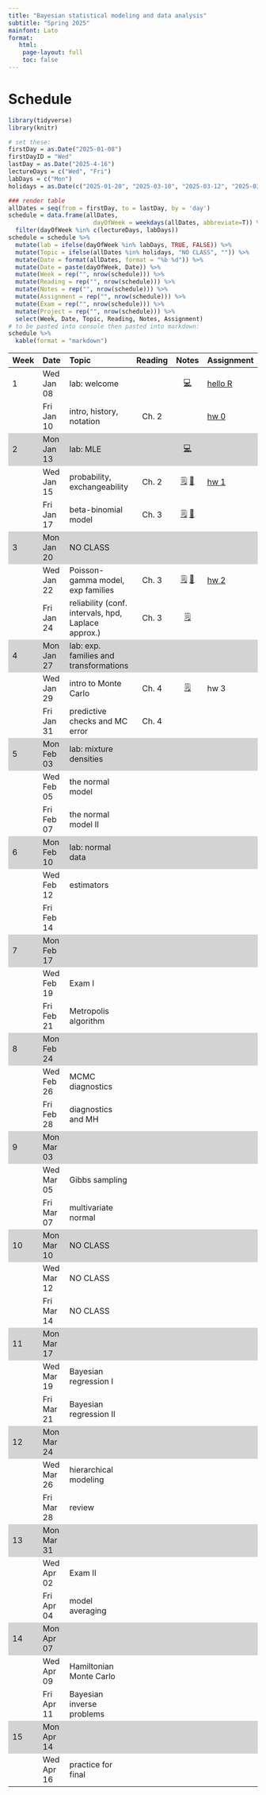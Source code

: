 ```yaml
---
title: "Bayesian statistical modeling and data analysis"
subtitle: "Spring 2025"
mainfont: Lato
format:
   html: 
    page-layout: full
    toc: false
---
```


# Schedule

```r
library(tidyverse)
library(knitr)
```

```r
# set these:
firstDay = as.Date("2025-01-08")
firstDayID = "Wed"
lastDay = as.Date("2025-4-16")
lectureDays = c("Wed", "Fri")
labDays = c("Mon")
holidays = as.Date(c("2025-01-20", "2025-03-10", "2025-03-12", "2025-03-14"))

### render table
allDates = seq(from = firstDay, to = lastDay, by = 'day')
schedule = data.frame(allDates,
                        dayOfWeek = weekdays(allDates, abbreviate=T)) %>%
  filter(dayOfWeek %in% c(lectureDays, labDays))
schedule = schedule %>%
  mutate(lab = ifelse(dayOfWeek %in% labDays, TRUE, FALSE)) %>%
  mutate(Topic = ifelse(allDates %in% holidays, "NO CLASS", "")) %>%
  mutate(Date = format(allDates, format = "%b %d")) %>%
  mutate(Date = paste(dayOfWeek, Date)) %>%
  mutate(Week = rep("", nrow(schedule))) %>%
  mutate(Reading = rep("", nrow(schedule))) %>%
  mutate(Notes = rep("", nrow(schedule))) %>%
  mutate(Assignment = rep("", nrow(schedule))) %>%
  mutate(Exam = rep("", nrow(schedule))) %>%
  mutate(Project = rep("", nrow(schedule))) %>%
  select(Week, Date, Topic, Reading, Notes, Assignment)
# to be pasted into console then pasted into markdown:
schedule %>%
  kable(format = "markdown")
```

```{=html}
<style>
    .heatMap {
        width: 100%;
        text-align: center;
    }
    .heatMap th {
        word-wrap: break-word;
        text-align: center;
    }
<!--     .heatMap tr:nth-of-type(2n+1) { -->
<!--   background: #FFF; -->
<!-- } -->
    .heatMap tr:nth-of-type(3n) { background: #D3D3D3; }
</style>
```
::: heatMap
| Week | Date       | Topic                                               | Reading |                                       Notes                                        | Assignment                 |
|:-----------|:-----------|:------------|:----------:|:----------:|:-----------|
| 1    | Wed Jan 08 | lab: welcome                                        |         |                          [💻](/slides/lab0-welcome.html)                           | [hello R](/labs/lab0.html) |
|      | Fri Jan 10 | intro, history, notation                            |  Ch. 2  |                                                                                    | [hw 0](/hw/hw00.html)      |
| 2    | Mon Jan 13 | lab: MLE                                            |         |                              [💻](/slides/lab1.html)                               |                            |
|      | Wed Jan 15 | probability, exchangeability                        |  Ch. 2  | [🗒](/notes/lec01-probability.html) [📝](/notes/probability-exchangeability-v2.pdf) | [hw 1](/hw/hw01.html)      |
|      | Fri Jan 17 | beta-binomial model                                 |  Ch. 3  |        [🗒](/notes/lec02-estimation.html) [📝](/notes/beta-binomial-602.pdf)        |                            |
| 3    | Mon Jan 20 | NO CLASS                                            |         |                                                                                    |                            |
|      | Wed Jan 22 | Poisson-gamma model, exp families                   |  Ch. 3  |                  [🗒](notes/lec03-Poisson-gamma-exp-families.html)  [📝](/notes/Poisson-gamma-exp-families.pdf)                | [hw 2](/hw/hw02.html)      |
|      | Fri Jan 24 | reliability (conf. intervals, hpd, Laplace approx.) |  Ch. 3  |                         [🗒](/notes/lec04-reliability.html)                         |                            |
| 4    | Mon Jan 27 | lab: exp. families and transformations              |         |                                                                                    |                            |
|      | Wed Jan 29 | intro to Monte Carlo                                |  Ch. 4  |   [🗒](/notes/lec05-introMonteCarlo.html)                                                                                 | hw 3                       |
|      | Fri Jan 31 | predictive checks and MC error                      |  Ch. 4  |                                                                                    |                            |
| 5    | Mon Feb 03 | lab: mixture densities                              |         |                                                                                    |                            |
|      | Wed Feb 05 | the normal model                                    |         |                                                                                    |                            |
|      | Fri Feb 07 | the normal model II                                 |         |                                                                                    |                            |
| 6    | Mon Feb 10 | lab: normal data                                    |         |                                                                                    |                            |
|      | Wed Feb 12 | estimators                                          |         |                                                                                    |                            |
|      | Fri Feb 14 |                                                     |         |                                                                                    |                            |
| 7    | Mon Feb 17 |                                                     |         |                                                                                    |                            |
|      | Wed Feb 19 | Exam I                                              |         |                                                                                    |                            |
|      | Fri Feb 21 | Metropolis algorithm                                |         |                                                                                    |                            |
| 8    | Mon Feb 24 |                                                     |         |                                                                                    |                            |
|      | Wed Feb 26 | MCMC diagnostics                                    |         |                                                                                    |                            |
|      | Fri Feb 28 | diagnostics and MH                                  |         |                                                                                    |                            |
| 9    | Mon Mar 03 |                                                     |         |                                                                                    |                            |
|      | Wed Mar 05 | Gibbs sampling                                      |         |                                                                                    |                            |
|      | Fri Mar 07 | multivariate normal                                 |         |                                                                                    |                            |
| 10   | Mon Mar 10 | NO CLASS                                            |         |                                                                                    |                            |
|      | Wed Mar 12 | NO CLASS                                            |         |                                                                                    |                            |
|      | Fri Mar 14 | NO CLASS                                            |         |                                                                                    |                            |
| 11   | Mon Mar 17 |                                                     |         |                                                                                    |                            |
|      | Wed Mar 19 | Bayesian regression I                               |         |                                                                                    |                            |
|      | Fri Mar 21 | Bayesian regression II                              |         |                                                                                    |                            |
| 12   | Mon Mar 24 |                                                     |         |                                                                                    |                            |
|      | Wed Mar 26 | hierarchical modeling                               |         |                                                                                    |                            |
|      | Fri Mar 28 | review                                              |         |                                                                                    |                            |
| 13   | Mon Mar 31 |                                                     |         |                                                                                    |                            |
|      | Wed Apr 02 | Exam II                                             |         |                                                                                    |                            |
|      | Fri Apr 04 | model averaging                                     |         |                                                                                    |                            |
| 14   | Mon Apr 07 |                                                     |         |                                                                                    |                            |
|      | Wed Apr 09 | Hamiltonian Monte Carlo                             |         |                                                                                    |                            |
|      | Fri Apr 11 | Bayesian inverse problems                           |         |                                                                                    |                            |
| 15   | Mon Apr 14 |                                                     |         |                                                                                    |                            |
|      | Wed Apr 16 | practice for final                                  |         |                                                                                    |                            |
:::

<!-- | Week | Date       | Topic                                               | Reading                                                |                                            Notes                                             | Assignment                 | -->

<!-- |:-----|:-----------|:----------------------------------------------------|--------------------------------------------------------|:--------------------------------------------------------------------------------------------:|:---------------------------| -->

<!-- | 1    | Mon Aug 26 | intro, history, notation                            | Ch. 2                                                  |                                                                                              | [hw 0](/hw/hw00.html)      | -->

<!-- |      | Wed Aug 28 | probability, exchangeability                        | Ch. 2                                                  |       [🗒](/notes/lec01-probability.html) [📝](/notes/Probability-Exchangeability.pdf)        | [hw 1](/hw/hw01.html)      | -->

<!-- |      | Thu Aug 29 | lab: welcome                                        |                                                        |                               [💻](/slides/lab0-welcome.html)                                | [hello R](/labs/lab0.html) | -->

<!-- | 2    | Mon Sep 02 | NO CLASS                                            | Ch. 3                                                  |                                                                                              |                            | -->

<!-- |      | Wed Sep 04 | beta-binomial model                                 | Ch. 3                                                  |               [🗒](/notes/lec02-estimation.html) [📝](/notes/beta-binomial.pdf)               | [hw 2](/hw/hw02.html)      | -->

<!-- |      | Thu Sep 05 | lab: MLE and MAP estimator                          |                                                        |                                   [💻](/slides/lab1.html)                                    |                            | -->

<!-- | 3    | Mon Sep 09 | Poisson-gamma model, exp families                   | Ch. 3                                                  | [🗒](notes/lec03-Poisson-gamma-exp-families.html) [📝](/notes/Poisson-gamma-exp-families.pdf) |                            | -->

<!-- |      | Wed Sep 11 | reliability (conf. intervals, hpd, Laplace approx.) | Ch. 3                                                  |         [🗒](/notes/lec04-reliability.html) [📝](/notes/reliability-handwritten.pdf)          | [hw 3](/hw/hw03.html)      | -->

<!-- |      | Thu Sep 12 | lab: exp. families and transformations              |                                                        |                             [💻](/slides/lab-exp-families.html)                              |                            | -->

<!-- | 4    | Mon Sep 16 | intro to Monte Carlo                                | Ch. 4                                                  |         [🗒](/notes/lec05-introMonteCarlo.html) [📝](/notes/posteriorPredictive.pdf)          |                            | -->

<!-- |      | Wed Sep 18 | predictive checks and MC error                      | Ch. 4                                                  |                       [🗒](/notes/lec06-MonteCarloPredictionError.html)                       | [hw 4](/hw/hw04.html)      | -->

<!-- |      | Thu Sep 19 | lab: mixture densities                              |                                                        |                               [💻](/slides/lab-mixtures.html)                                |                            | -->

<!-- | 5    | Mon Sep 23 | the normal model                                    | Ch. 5                                                  |             [🗒](/notes/lec07-normalModel.html)[📝](/notes/completeTheSquare.pdf)             |                            | -->

<!-- |      | Wed Sep 25 | the normal model II                                 | Ch. 5                                                  |                                 [📝](notes/normalNotes2.pdf)                                 |                            | -->

<!-- |      | Thu Sep 26 | lab: normal data                                    |                                                        |                                [💻](/slides/lab-normal.html)                                 |                            | -->

<!-- | 6    | Mon Sep 30 | review                                              |                                                        |                                                                                              |                            | -->

<!-- |      | Wed Oct 02 | [Exam I](/notes/exam-notes.html)                    |                                                        |                                                                                              |                            | -->

<!-- |      | Thu Oct 03 | NO LAB                                              |                                                        |                                                                                              |                            | -->

<!-- | 7    | Mon Oct 07 | Metropolis algorithm                                | Ch. 10                                                 |                         [🗒](/notes/lec08-Metropolis-algorithm.html)                          |                            | -->

<!-- |      | Wed Oct 09 | MCMC diagnostics                                    | Ch. 6                                                  |                                 [🗒](/notes/lec09-MCMC.html)                                  | [hw 5](/hw/hw05.html)      | -->

<!-- |      | Thu Oct 10 | lab: Metropolis algo.                               |                                                        |                               [💻](/slides/lab9-MH-MCMC.html)                                |                            | -->

<!-- | 8    | Mon Oct 14 | NO CLASS                                            |                                                        |                                                                                              |                            | -->

<!-- |      | Wed Oct 16 | wrap-up diagnostics and MH                          | Ch. 6, 10                                              |                             [📝](notes/ergodicMarkovChains.pdf)                              |                            | -->

<!-- |      | Thu Oct 17 | lab: MCMC and conf. bands                           |                                                        |                               [💻](/slides/lab-conf-band.html)                               |                            | -->

<!-- | 9    | Mon Oct 21 | Gibbs sampling                                      | Ch. 6                                                  |                             [🗒](notes/lec10-gibbs-sampling.html)                             |                            | -->

<!-- |      | Wed Oct 23 | multivariate normal                                 | Ch. 7                                                  |                                  [🗒](notes/lec11-mvn.html)                                   | [hw 6](/hw/hw06.html)      | -->

<!-- |      | Thu Oct 24 | lab: MCMC diagnostics                               |                                                        |                            [💻](slides/lab6-mcmc-d-practice.html)                            |                            | -->

<!-- | 10   | Mon Oct 28 | intro to Bayesian regression                        | Ch. 9                                                  |            [🗒](notes/lec12-regression-intro.html)[📝](notes/intro-regression.pdf)            |                            | -->

<!-- |      | Wed Oct 30 | Bayesian regression II                              | Ch. 9                                                  |                          [🗒](notes/lec13-BayesianRegression2.html)                           | [hw 7](/hw/hw07.html)      | -->

<!-- |      | Thu Oct 31 | lab: rstanarm                                       |                                                        |                                 [💻](slides/lab8-rstan.html)                                 |                            | -->

<!-- | 11   | Mon Nov 04 | estimators                                          | Ch. 5 sec. 4                                           |              [🗒](notes/lec14-estimators.html)[📝](notes/estimator-notes-24.pdf)              |                            | -->

<!-- |      | Wed Nov 06 | hierarchical modeling                               | Ch. 8                                                  |          [🗒](notes/lec15-hierarchical-intro.html)[📝](notes/hierarchical-notes.pdf)          | [hw 8](/hw/hw08.html)      | -->

<!-- |      | Thu Nov 07 | lab: estimators                                     |                                                        |                               [💻](slides/estimator-lab.html)                                |                            | -->

<!-- | 12   | Mon Nov 11 | review                                              |                                                        |                                                                                              |                            | -->

<!-- |      | Wed Nov 13 | [Exam II](/notes/exam-notes.html)                   |                                                        |                                                                                              |                            | -->

<!-- |      | Thu Nov 14 | NO LAB                                              |                                                        |                                                                                              |                            | -->

<!-- | 13   | Mon Nov 18 | priors                                              |                                                        |                                    [🗒](notes/priors.html)                                    |                            | -->

<!-- |      | Wed Nov 20 | Bayesian inverse problems                           | [📖](https://www.pnas.org/doi/10.1073/pnas.2409983121) |                                 [🗒](notes/waterOnMars.html)                                  | [hw 9](/hw/hw09.html)      | -->

<!-- |      | Thu Nov 21 | lab: Bayesian inverse practice                      |                                                        |                          [💻](/slides/BayesianInverseProblem.html)                           |                            | -->

<!-- | 14   | Mon Nov 25 | Hamiltonian Monte Carlo                             | [📖](/readings/readHMC.html)                           |                            [🗒](notes/HamiltonianMonteCarlo.html)                             |                            | -->

<!-- |      | Wed Nov 27 | NO CLASS                                            |                                                        |                                                                                              |                            | -->

<!-- |      | Thu Nov 28 | NO CLASS                                            |                                                        |                                                                                              |                            | -->

<!-- | 15   | Mon Dec 02 | model averaging                                     | Ch. 9 sec. 3                                           |                            [🗒](notes/BayesianModelAveraging.html)                            |                            | -->

<!-- |      | Wed Dec 04 | practice for final                                  |                                                        |                                [🗒](notes/practiceFinal.html)                                 |                            | -->

<!-- |      | Thu Dec 05 | lab: review                                         |                                                        |                                                                                              |                            | -->

<!-- ::: -->
